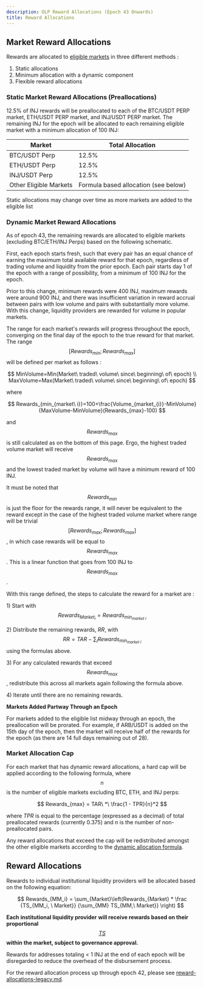 ```yaml
---
description: OLP Reward Allocations (Epoch 43 Onwards)
title: Reward Allocations
---
```


## Market Reward Allocations

Rewards are allocated to [eligible markets](eligible-markets/) in three different methods :

1. Static allocations
2. Minimum allocation with a dynamic component
3. Flexible reward allocations

### Static Market Reward Allocations (Preallocations)

12.5% of INJ rewards will be preallocated to each of the BTC/USDT PERP market, ETH/USDT PERP market, and INJ/USDT PERP market. The remaining INJ for the epoch will be allocated to each remaining eligible market with a minimum allocation of 100 INJ:&#x20;

| Market                 | Total Allocation                     |
| ---------------------- | ------------------------------------ |
| BTC/USDT Perp          | 12.5%                                |
| ETH/USDT Perp          | 12.5%                                |
| INJ/USDT Perp          | 12.5%                                |
| Other Eligible Markets | Formula based allocation (see below) |

<Callout icon="info" color="#07C1FF" iconType="regular">
Static allocations may change over time as more markets are added to the eligible list
</Callout>

### Dynamic Market Reward Allocations

As of epoch 43, the remaining rewards are allocated to eligible markets (excluding BTC/ETH/INJ Perps) based on the following schematic.

First, each epoch starts fresh, such that every pair has an equal chance of earning the maximum total available reward for that epoch, regardless of trading volume and liquidity from the prior epoch. Each pair starts day 1 of the epoch with a range of possibility, from a minimum of 100 INJ for the epoch.

Prior to this change, minimum rewards were 400 INJ, maximum rewards were around 900 INJ, and there was insufficient variation in reward accrual between pairs with low volume and pairs with substantially more volume. With this change, liquidity providers are rewarded for volume in popular markets.

The range for each market's rewards will progress throughout the epoch, converging on the final day of the epoch to the true reward for that market. The range $$[Rewards_{min};Rewards_{max}]$$ will be defined per market as follows :&#x20;

$$
MinVolume=Min(Market\ traded\ volume\ since\ beginning\ of\ epoch) \\
MaxVolume=Max(Market\ traded\ volume\ since\ beginning\ of\ epoch)
$$

where

$$
Rewards_{min_{market\ i}}=100+\frac{Volume_{market_{i}}-MinVolume}{MaxVolume-MinVolume}(Rewards_{max}-100)
$$

and $$Rewards_{max}$$ is still calculated as on the bottom of this page. Ergo, the highest traded volume market will receive $$Rewards_{max}$$ and the lowest traded market by volume will have a minimum reward of 100 INJ.

It must be noted that $$Rewards_{min}$$ is just the floor for the rewards range, it will never be equivalent to the reward except in the case of the highest traded volume market where range will be trivial $$[Rewards_{max};Rewards_{max}]$$, in which case rewards will be equal to $$Rewards_{max}$$. This is a linear function that goes from 100 INJ to $$Rewards_{max}$$.

With this range defined, the steps to calculate the reward for a market are :&#x20;

1\) Start with $$Rewards_{Market_{i}}=Rewards_{min_{market\ i}}$$&#x20;

2\) Distribute the remaining rewards, _RR_, with $$RR=TAR-\sum_{i}Rewards_{min_{market\ i}}$$using the formulas above.

3\) For any calculated rewards that exceed $$Rewards_{max}$$, redistribute this across all markets again following the formula above.

4\) Iterate until there are no remaining rewards.

**Markets Added Partway Through an Epoch**

For markets added to the eligible list midway through an epoch, the preallocation will be prorated. For example, if ARB/USDT is added on the 15th day of the epoch, then the market will receive half of the rewards for the epoch (as there are 14 full days remaining out of 28).

### Market Allocation Cap

For each market that has dynamic reward allocations, a hard cap will be applied according to the following formula, where $$n$$ is the number of eligible markets excluding BTC, ETH, and INJ perps:

$$
Rewards_{max} = TAR\ *\ \frac{1 - TPR}{n}*2
$$

where _TPR_ is equal to the percentage (expressed as a decimal) of total preallocated rewards (currently 0.375) and _n_ is the number of non-preallocated pairs.

Any reward allocations that exceed the cap will be redistributed amongst the other eligible markets according to the [dynamic allocation formula](reward-allocations.md#dynamic-market-reward-allocations).

## Reward Allocations

Rewards to individual institutional liquidity providers will be allocated based on the following equation:

$$
Rewards_{MM_i} = \sum_{Market}\left(Rewards_{Market} * \frac {TS_{MM_i, \ Market}} {\sum_{MM} TS_{MM,\ Market}} \right)
$$

**Each institutional liquidity provider** **will receive rewards based on their proportional**[ $$TS$$ ](./scoring.md#total-score)**within the market, subject to governance approval.**&#x20;

<Callout icon="info" color="#07C1FF" iconType="regular">
Rewards for addresses totaling < 1 INJ at the end of each epoch will be disregarded to reduce the overhead of the disbursement process.&#x20;
</Callout>

For the reward allocation process up through epoch 42, please see [reward-allocations-legacy.md](reward-allocations-legacy/ "mention").
